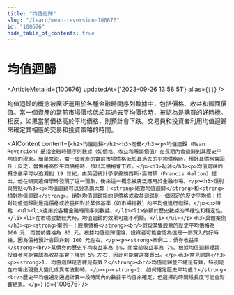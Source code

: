 ```yaml
---
title: "均值迴歸"
slug: "/learn/mean-reversion-100676"
id: "100676"
hide_table_of_contents: true
---
```



# 均值迴歸

<ArticleMeta id={100676} updatedAt={'2023-09-26 13:58:51'} alias={`[]`} />
<div className='border-solid border-b border-t-0 my-4 border-[var(--ifm-color-gray-300)]' />

均值迴歸的概念被廣泛運用於各種金融時間序列數據中，包括價格、收益和賬面價值。當一個資產的當前市場價格低於其過去平均價格時，被認為是購買的好時機。相反，如果當前價格高於平均價格，則預計會下跌。交易員和投資者利用均值迴歸來確定其相應的交易和投資策略的時間。

<AIContent content={`<h2>均值迴歸</h2><h3>定義</h3><p>均值迴歸（Mean Reversion）是指金融時間序列數據（如價格、收益和賬面價值）在長期內會迴歸到其歷史平均值的現象。簡單來説，當一個資產的當前市場價格低於其過去的平均價格時，預計其價格會回升；反之，當價格高於平均價格時，預計其價格會下跌。</p><h3>起源</h3><p>均值迴歸的概念最早可以追溯到 19 世紀，由英國統計學家弗朗西斯·高爾頓（Francis Galton）提出。他在研究遺傳學時發現了這一現象，後來這一概念被廣泛應用於金融市場。</p><h3>類別與特點</h3><p>均值迴歸可以分為兩大類：<strong>絕對均值迴歸</strong>和<strong>相對均值迴歸</strong>。絕對均值迴歸指的是價格或收益迴歸到一個固定的歷史平均值；相對均值迴歸則是指價格或收益相對於某個基準（如市場指數）的平均值進行迴歸。</p><p>特點：<ul><li>適用於各種金融時間序列數據。</li><li>依賴於歷史數據的準確性和穩定性。</li><li>在市場波動較大時，均值迴歸的效果可能不明顯。</li></ul></p><h3>具體案例</h3><p><strong>案例一：股票價格</strong><br/>假設某隻股票的歷史平均價格為 100 元，而當前價格為 80 元。根據均值迴歸理論，投資者可能會認為這是一個買入的好時機，因為價格預計會回升到 100 元左右。</p><p><strong>案例二：債券收益率</strong><br/>某債券的歷史平均收益率為 5%，而當前收益率為 7%。根據均值迴歸理論，投資者可能會認為收益率會下降到 5% 左右，因此可能會選擇賣出。</p><h3>常見問題</h3><p><strong>1. 均值迴歸是否總是有效？</strong><br/>均值迴歸並不總是有效，特別是在市場出現重大變化或異常波動時。</p><p><strong>2. 如何確定歷史平均值？</strong><br/>歷史平均值通常通過計算一段時間內的數據平均值來確定，但選擇的時間段長度可能會影響結果。</p>`} id={100676} />
